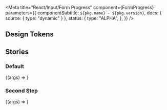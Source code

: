 

<Meta
  title="React/Input/Form Progress"
  component={FormProgress}
  parameters={{
    componentSubtitle: `${pkg.name} - ${pkg.version}`,
    docs: { source: { type: "dynamic" } },
    status: {
      type: "ALPHA",
    },
  }}
/>

## Design Tokens

<DesignTokenDocBlock categoryName="FormProgress" viewType="table" />

## Stories

### Default

<Canvas>
  <Story name="Default" args={{ value: 1, max: 4, label: "Stap 1 van 4" }}>
    {(args) => <FormProgress {...args} />}
  </Story>
</Canvas>

<ArgsTable of={FormProgress} />

### Second Step

<Canvas>
  <Story name="Second Step" args={{ value: 2, max: 4, label: "Stap 2 van 4" }}>
    {(args) => <FormProgress {...args} />}
  </Story>
</Canvas>
